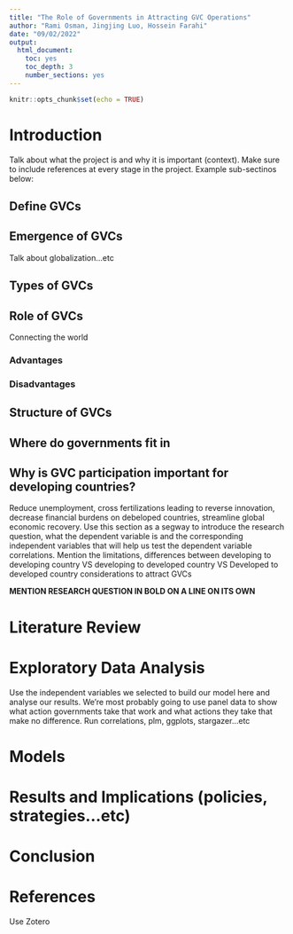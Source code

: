 ---
title: "The Role of Governments in Attracting GVC Operations"
author: "Rami Osman, Jingjing Luo, Hossein Farahi"
date: "09/02/2022"
output: 
  html_document: 
    toc: yes
    toc_depth: 3
    number_sections: yes
---

```{r setup, include=FALSE}
knitr::opts_chunk$set(echo = TRUE)
```

# Introduction
Talk about what the project is and why it is important (context). Make sure to include references at every stage in the project. Example sub-sectinos below:

## Define GVCs

## Emergence of GVCs
Talk about globalization...etc

## Types of GVCs

## Role of GVCs
Connecting the world

### Advantages

### Disadvantages

## Structure of GVCs

## Where do governments fit in

## Why is GVC participation important for developing countries?
Reduce unemployment, cross fertilizations leading to reverse innovation, decrease financial burdens on debeloped countries, streamline global economic recovery. Use this section as a segway to introduce the research question, what the dependent variable is and the corresponding independent variables that will help us test the dependent variable correlations. Mention the limitations, differences between developing to developing country VS developing to developed country VS Developed to developed country considerations to attract GVCs

**MENTION RESEARCH QUESTION IN BOLD ON A LINE ON ITS OWN**

# Literature Review

# Exploratory Data Analysis
Use the independent variables we selected to build our model here and analyse our results. We're most probably going to use panel data to show what action governments take that work and what actions they take that make no difference. Run correlations, plm, ggplots, stargazer...etc

# Models

# Results and Implications (policies, strategies...etc)


# Conclusion

# References
Use Zotero

